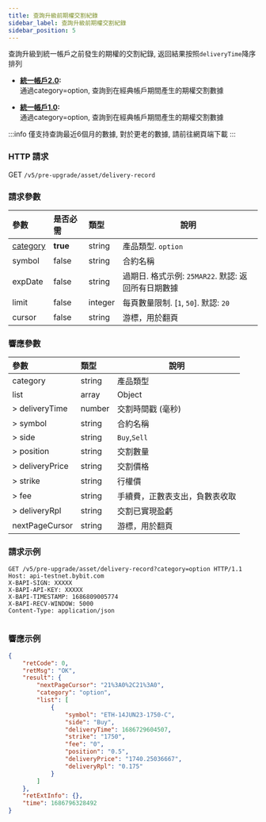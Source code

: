 ```yaml
---
title: 查詢升級前期權交割紀錄
sidebar_label: 查詢升級前期權交割紀錄
sidebar_position: 5
---
```


查詢升級到統一帳戶之前發生的期權的交割紀錄, 返回結果按照`deliveryTime`降序排列

* **[統一帳戶2.0](../acct-mode#統一帳戶20):** <br/>
通過category=option, 查詢到在經典帳戶期間產生的期權交割數據

* **[統一帳戶1.0](../acct-mode#統一帳戶10):** <br/>
通過category=option, 查詢到在經典帳戶期間產生的期權交割數據

:::info
僅支持查詢最近6個月的數據, 對於更老的數據, 請前往網頁端下載
:::

### HTTP 請求
GET `/v5/pre-upgrade/asset/delivery-record`

### 請求參數
| 參數 | 是否必需 | 類型 | 說明|
|:----- |:-------|:-----|------ |
|[category](../enum#category) |**true** |string |產品類型. `option` |
|symbol |false |string |合約名稱 |
|expDate |false |string |過期日. 格式示例: `25MAR22`. 默認: 返回所有日期數據 |
|limit |false |integer |每頁數量限制. [`1`, `50`]. 默認: `20`|
|cursor |false |string |游標，用於翻頁|

### 響應參數
| 參數 | 類型 | 說明|
|:----- |:-----|----- |
|category |string |產品類型|
|list |array |Object |
|> deliveryTime |number |交割時間戳 (毫秒) |
|> symbol |string |合約名稱 |
|> side |string |`Buy`,`Sell` |
|> position |string |交割數量 |
|> deliveryPrice |string |交割價格 |
|> strike |string |行權價 |
|> fee |string |手續費，正數表支出，負數表收取 |
|> deliveryRpl |string |交割已實現盈虧 |
|nextPageCursor |string |游標，用於翻頁 |

### 請求示例

<Tabs groupId="programming-languages">
<TabItem value="http" label="HTTP">

```http
GET /v5/pre-upgrade/asset/delivery-record?category=option HTTP/1.1
Host: api-testnet.bybit.com
X-BAPI-SIGN: XXXXX
X-BAPI-API-KEY: XXXXX
X-BAPI-TIMESTAMP: 1686809005774
X-BAPI-RECV-WINDOW: 5000
Content-Type: application/json
```

</TabItem>
<TabItem value="python" label="Python">

```python

```

</TabItem>
</Tabs>

### 響應示例

```json
{
    "retCode": 0,
    "retMsg": "OK",
    "result": {
        "nextPageCursor": "21%3A0%2C21%3A0",
        "category": "option",
        "list": [
            {
                "symbol": "ETH-14JUN23-1750-C",
                "side": "Buy",
                "deliveryTime": 1686729604507,
                "strike": "1750",
                "fee": "0",
                "position": "0.5",
                "deliveryPrice": "1740.25036667",
                "deliveryRpl": "0.175"
            }
        ]
    },
    "retExtInfo": {},
    "time": 1686796328492
}
```

